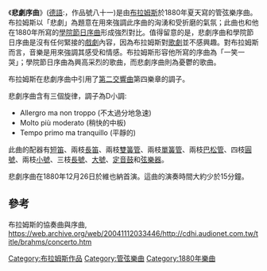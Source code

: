 《'''悲劇序曲'''》([[德語|德語]]:{{lang|de|Tragische Ouvertüre}}，作品號八十一)是由[[布拉姆斯|布拉姆斯]]於1880年夏天寫的管弦樂序曲。布拉姆斯以「悲劇」為題意在用來強調此序曲的洶湧和受折磨的氣氛；此曲也和他在1880年所寫的[[學院節日序曲|學院節日序曲]]形成強烈對比。值得留意的是，悲劇序曲和學院節日序曲是沒有任何緊接的[[戲劇|戲劇]]內容，因為布拉姆斯對[[歌劇|歌劇]]並不感興趣。對布拉姆斯而言，音樂是用來強調其感受和情感。布拉姆斯形容他所寫的序曲為「一笑一哭」；學院節日序曲為興高采烈的歌曲，而悲劇序曲則為憂鬱的歌曲。

布拉姆斯在悲劇序曲中引用了[[第二交響曲|第二交響曲]]第四樂章的調子。

悲劇序曲含有三個旋律，調子為D小調:
*Allergro ma non troppo (不太過分地急速)
*Molto più moderato (稍快的中板)
*Tempo primo ma tranquillo (平靜的)

此曲的配器有[[短笛|短笛]]、兩枝[[長笛|長笛]]、兩枝[[雙簧管|雙簧管]]、兩枝[[單簧管|單簧管]]、兩枝[[巴松管|巴松管]]、四枝[[圓號|圓號]]、兩枝[[小號|小號]]、三枝[[長號|長號]]、[[大號|大號]]、[[定音鼓|定音鼓]]和[[弦樂器|弦樂器]]。

悲劇序曲在1880年12月26日於維也納首演。這曲的演奏時間大約少於15分鐘。

==參考==
布拉姆斯的協奏曲與序曲, https://web.archive.org/web/20041112033446/http://cdhi.audionet.com.tw/title/brahms/concerto.htm

[[Category:布拉姆斯作品|Category:布拉姆斯作品]]
[[Category:管弦樂曲|Category:管弦樂曲]]
[[Category:1880年樂曲|Category:1880年樂曲]]